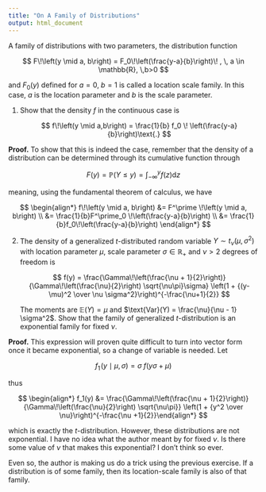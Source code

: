 ```yaml
---
title: "On A Family of Distributions"
output: html_document
---
```


A family of distributions with two parameters, the distribution function

$$
F\!\left(y \mid a, b\right) = F_0\!\left(\frac{y-a}{b}\right)\! , \, a \in \mathbb{R}, \,b>0
$$

and $F_0(y)$ defined for $a = 0$, $b = 1$ is called a location scale family. In this case, $a$ is the location parameter and $b$ is the scale parameter.

1.  Show that the density $f$ in the continuous case is

    $$
    f\!\left(y \mid a,b\right) = \frac{1}{b} f_0 \! \left(\frac{y-a}{b}\right)\text{.}
    $$

**Proof.** To show that this is indeed the case, remember that the density of a distribution can be determined through its cumulative function through

$$
F(y) = \mathbb{P}(Y \leq y) = \int_{-\infty}^{y} f(z) \text{d}z
$$

meaning, using the fundamental theorem of calculus, we have

$$
\begin{align*}
f\!\left(y \mid a, b\right) &= F^\prime \!\left(y \mid a, b\right) \\
&= \frac{1}{b}F^\prime_0 \!\left(\frac{y-a}{b}\right) \\
&= \frac{1}{b}f_0\!\left(\frac{y-a}{b}\right)
\end{align*}
$$

2.  The density of a generalized $t$-distributed random variable $Y \sim t_{\nu}(\mu,\sigma^2)$ with location parameter $\mu$, scale parameter $\sigma \in \mathbb{R}_{+}$ and $\nu>2$ degrees of freedom is

    $$
    f(y) = \frac{\Gamma\!\left(\frac{\nu + 1}{2}\right)}{\Gamma\!\left(\frac{\nu}{2}\right) \sqrt{\nu\pi}\sigma} 
    \left(1 + {(y-\mu)^2 \over \nu \sigma^2}\right)^{-\frac{\nu+1}{2}}
    $$

    The moments are $\mathbb{E}(Y) = \mu$ and $\text{Var}(Y) = \frac{\nu}{\nu - 1} \sigma^2$. Show that the family of generalized $t$-distribution is an exponential family for fixed $\nu$.

**Proof.** This expression will proven quite difficult to turn into vector form once it became exponential, so a change of variable is needed. Let

$$
f_1\!\left(y \mid \mu, \sigma\right) = \sigma \;f(y \sigma + \mu)
$$

thus

$$
\begin{align*}
f_1(y) &= \frac{\Gamma\!\left(\frac{\nu + 1}{2}\right)}{\Gamma\!\left(\frac{\nu}{2}\right) \sqrt{\nu\pi}} \left(1 + {y^2 \over \nu}\right)^{-\frac{\nu +1}{2}}\end{align*}
$$

which is exactly the $t$-distribution. However, these distributions are not exponential. I have no idea what the author meant by for fixed $\nu$. Is there some value of $\nu$ that makes this exponential? I don't think so ever.

Even so, the author is making us do a trick using the previous exercise. If a distribution is of some family, then its location-scale family is also of that family.
